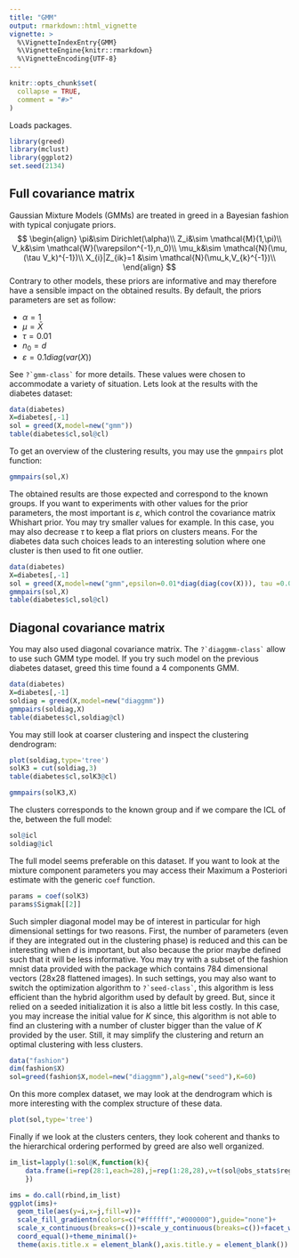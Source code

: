 ```yaml
---
title: "GMM"
output: rmarkdown::html_vignette
vignette: >
  %\VignetteIndexEntry{GMM}
  %\VignetteEngine{knitr::rmarkdown}
  %\VignetteEncoding{UTF-8}
---
```


```r
knitr::opts_chunk$set(
  collapse = TRUE,
  comment = "#>"
)
```
Loads packages.
```r
library(greed)
library(mclust)
library(ggplot2)
set.seed(2134)
```

## Full covariance matrix
Gaussian Mixture Models (GMMs) are treated in greed in a Bayesian fashion with typical conjugate priors.
$$
\begin{align}
\pi&\sim Dirichlet(\alpha)\\
Z_i&\sim \mathcal{M}(1,\pi)\\
V_k&\sim \mathcal{W}(\varepsilon^{-1},n_0)\\
\mu_k&\sim \mathcal{N}(\mu,(\tau V_k)^{-1})\\
X_{i}|Z_{ik}=1 &\sim \mathcal{N}(\mu_k,V_{k}^{-1})\\
\end{align}
$$
Contrary to other models, these priors are informative and may therefore have a sensible impact on the obtained results. By default, the priors parameters are set as follow:

- $\alpha=1$
- $\mu=\bar{X}$
- $\tau=0.01$
- $n_0=d$ 
- $\varepsilon=0.1diag(var(X))$

See ``?`gmm-class` `` for more details. These values were chosen to accommodate a variety of situation. Lets look at the results with the diabetes dataset:

```r
data(diabetes)
X=diabetes[,-1]
sol = greed(X,model=new("gmm"))
table(diabetes$cl,sol@cl)
```


To get an overview of the clustering results, you may use the `gmmpairs` plot function:
```r
gmmpairs(sol,X)
```


The obtained results are those expected and correspond to the known groups. If you want to experiments with other values for the prior parameters, the most important is $\varepsilon$, which control the covariance matrix Whishart prior. You may try smaller values for example. In this case, you may also decrease $\tau$ to keep a flat priors on clusters means. For the diabetes data such choices leads to an interesting solution where one cluster is then used to fit one outlier.

```r
data(diabetes)
X=diabetes[,-1]
sol = greed(X,model=new("gmm",epsilon=0.01*diag(diag(cov(X))), tau =0.001))
gmmpairs(sol,X)
table(diabetes$cl,sol@cl)
``` 


## Diagonal covariance matrix

You may also used diagonal covariance matrix. The ``?`diaggmm-class` `` allow to use such GMM type model. If you try such model on the previous diabetes dataset, greed this time found a 4 components GMM.

```r
data(diabetes)
X=diabetes[,-1]
soldiag = greed(X,model=new("diaggmm"))
gmmpairs(soldiag,X)
table(diabetes$cl,soldiag@cl)
```

You may still look at coarser clustering and inspect the clustering dendrogram:
```r
plot(soldiag,type='tree')
solK3 = cut(soldiag,3)
table(diabetes$cl,solK3@cl)
```


```r
gmmpairs(solK3,X)
```

The clusters corresponds to the known group and if we compare the ICL of the, between the full model:
```r
sol@icl
soldiag@icl
```

The full model seems preferable on this dataset. If you want to look at the mixture component parameters you may access their Maximum a Posteriori estimate with the generic `coef` function.
```r
params = coef(solK3)
params$Sigmak[[2]]
```


Such simpler diagonal model may be of interest in particular for high dimensional settings for two reasons. First, the number of parameters (even if they are integrated out in the clustering phase) is reduced and this can be interesting when $d$ is important, but also because the prior maybe defined such that it will be less informative. You may try with a subset of the fashion mnist data provided with the package which contains 784 dimensional vectors (28x28 flattened images). In such settings, you may also want to switch the optimization algorithm to `` ?`seed-class` ``, this algorithm is less efficient than the hybrid algorithm used by default by greed. But, since it relied on a seeded initialization it is also a little bit less costly. In this case, you may increase the initial value for $K$ since, this algorithm is not able to find an clustering with a number of cluster bigger than the value of $K$ provided by the user. Still, it may simplify the clustering and return an optimal clustering with less clusters.    

```r
data("fashion")
dim(fashion$X)
sol=greed(fashion$X,model=new("diaggmm"),alg=new("seed"),K=60)
```

On this more complex dataset, we may look at the dendrogram which is more interesting with the complex structure of these data.

```r
plot(sol,type='tree')
```

Finally if we look at the clusters centers, they look coherent and thanks to the hierarchical ordering performed by greed are also well organized.

```r
im_list=lapply(1:sol@K,function(k){
    data.frame(i=rep(28:1,each=28),j=rep(1:28,28),v=t(sol@obs_stats$regs[[k]]$m),k=k)
    })

ims = do.call(rbind,im_list)
ggplot(ims)+
  geom_tile(aes(y=i,x=j,fill=v))+
  scale_fill_gradientn(colors=c("#ffffff","#000000"),guide="none")+
  scale_x_continuous(breaks=c())+scale_y_continuous(breaks=c())+facet_wrap(~k)+
  coord_equal()+theme_minimal()+
  theme(axis.title.x = element_blank(),axis.title.y = element_blank())
```

